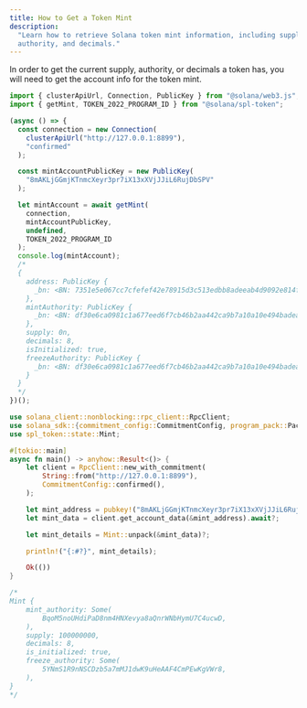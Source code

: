 ```yaml
---
title: How to Get a Token Mint
description:
  "Learn how to retrieve Solana token mint information, including supply,
  authority, and decimals."
---
```


In order to get the current supply, authority, or decimals a token has, you will
need to get the account info for the token mint.

<CodeTabs storage="cookbook">

```typescript !! title="Legacy"
import { clusterApiUrl, Connection, PublicKey } from "@solana/web3.js";
import { getMint, TOKEN_2022_PROGRAM_ID } from "@solana/spl-token";

(async () => {
  const connection = new Connection(
    clusterApiUrl("http://127.0.0.1:8899"),
    "confirmed"
  );

  const mintAccountPublicKey = new PublicKey(
    "8mAKLjGGmjKTnmcXeyr3pr7iX13xXVjJJiL6RujDbSPV"
  );

  let mintAccount = await getMint(
    connection,
    mintAccountPublicKey,
    undefined,
    TOKEN_2022_PROGRAM_ID
  );
  console.log(mintAccount);
  /*
  {
    address: PublicKey {
      _bn: <BN: 7351e5e067cc7cfefef42e78915d3c513edbb8adeeab4d9092e814fe68c39fec>
    },
    mintAuthority: PublicKey {
      _bn: <BN: df30e6ca0981c1a677eed6f7cb46b2aa442ca9b7a10a10e494badea4b9b6944f>
    },
    supply: 0n,
    decimals: 8,
    isInitialized: true,
    freezeAuthority: PublicKey {
      _bn: <BN: df30e6ca0981c1a677eed6f7cb46b2aa442ca9b7a10a10e494badea4b9b6944f>
    }
  }
  */
})();
```

```rust !! title="Rust"
use solana_client::nonblocking::rpc_client::RpcClient;
use solana_sdk::{commitment_config::CommitmentConfig, program_pack::Pack, pubkey};
use spl_token::state::Mint;

#[tokio::main]
async fn main() -> anyhow::Result<()> {
    let client = RpcClient::new_with_commitment(
        String::from("http://127.0.0.1:8899"),
        CommitmentConfig::confirmed(),
    );

    let mint_address = pubkey!("8mAKLjGGmjKTnmcXeyr3pr7iX13xXVjJJiL6RujDbSPV");
    let mint_data = client.get_account_data(&mint_address).await?;

    let mint_details = Mint::unpack(&mint_data)?;

    println!("{:#?}", mint_details);

    Ok(())
}

/*
Mint {
    mint_authority: Some(
        BqoM5noUHdiPaD8nm4HNXevya8aQnrWNbHymU7C4ucwD,
    ),
    supply: 100000000,
    decimals: 8,
    is_initialized: true,
    freeze_authority: Some(
        5YNmS1R9nNSCDzb5a7mMJ1dwK9uHeAAF4CmPEwKgVWr8,
    ),
}
*/
```

</CodeTabs>
